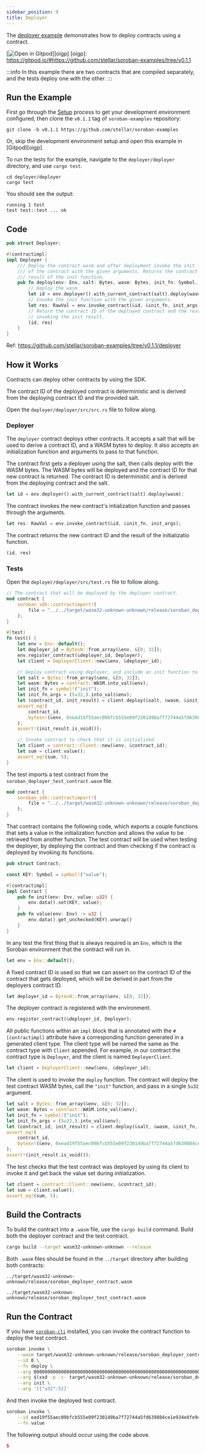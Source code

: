 ```yaml
---
sidebar_position: 9
title: Deployer
---
```


The [deployer example] demonstrates how to deploy contracts using a contract.

[![Open in Gitpod](https://gitpod.io/button/open-in-gitpod.svg)][oigp]
[oigp]: https://gitpod.io/#https://github.com/stellar/soroban-examples/tree/v0.1.1

:::info
In this example there are two contracts that are compiled separately, and the
tests deploy one with the other.
:::

[deployer example]: https://github.com/stellar/soroban-examples/tree/v0.1.1/deployer

## Run the Example

First go through the [Setup] process to get your development environment
configured, then clone the `v0.1.1` tag of `soroban-examples` repository:

[Setup]: ../getting-started/setup.mdx

```
git clone -b v0.1.1 https://github.com/stellar/soroban-examples
```

Or, skip the development environment setup and open this example in [Gitpod][oigp].

To run the tests for the example, navigate to the `deployer/deployer`
directory, and use `cargo test`.

```
cd deployer/deployer
cargo test
```

You should see the output:

```
running 1 test
test test::test ... ok
```

## Code

```rust title="deployer/deployer/src/lib.rs"
pub struct Deployer;

#[contractimpl]
impl Deployer {
    /// Deploy the contract wasm and after deployment invoke the init function
    /// of the contract with the given arguments. Returns the contract ID and
    /// result of the init function.
    pub fn deploy(env: Env, salt: Bytes, wasm: Bytes, init_fn: Symbol, init_args: Vec<RawVal>) -> (BytesN<32>, RawVal) {
        // Deploy the wasm.
        let id = env.deployer().with_current_contract(salt).deploy(wasm);
        // Invoke the init function with the given arguments.
        let res: RawVal = env.invoke_contract(&id, &init_fn, init_args);
        // Return the contract ID of the deployed contract and the result of
        // invoking the init result.
        (id, res)
    }
}
```

Ref: https://github.com/stellar/soroban-examples/tree/v0.1.1/deployer

## How it Works

Contracts can deploy other contracts by using the SDK.

The contract ID of the deployed contract is deterministic and is derived from
the deploying contract ID and the provided salt.

Open the `deployer/deployer/src/src.rs` file to follow along.

### Deployer

The `deployer` contract deploys other contracts. It accepts a salt that will be
used to derive a contract ID, and a WASM bytes to deploy. It also accepts an
initialization function and arguments to pass to that function.

The contract first gets a deployer using the salt, then calls deploy with the
WASM bytes. The WASM bytes will be deployed and the contract ID for that new
contract is returned. The contract ID is deterministic and is derived from the
deploying contract and the salt.

```rust
let id = env.deployer().with_current_contract(salt).deploy(wasm);
```

The contract invokes the new contract's intialization function and passes
through the arguments.

```rust
let res: RawVal = env.invoke_contract(&id, &init_fn, init_args);
```

The contract returns the new contract ID and the result of the initializatio function.
```rust
(id, res)
```

### Tests

Open the `deployer/deployer/src/test.rs` file to follow along.

```rust title="deployer/deployer/src/test.rs"
// The contract that will be deployed by the deployer contract.
mod contract {
    soroban_sdk::contractimport!(
        file = "../../target/wasm32-unknown-unknown/release/soroban_deployer_test_contract.wasm"
    );
}

#[test]
fn test() {
    let env = Env::default();
    let deployer_id = BytesN::from_array(&env, &[0; 32]);
    env.register_contract(&deployer_id, Deployer);
    let client = DeployerClient::new(&env, &deployer_id);

    // Deploy contract using deployer, and include an init function to call.
    let salt = Bytes::from_array(&env, &[0; 32]);
    let wasm: Bytes = contract::WASM.into_val(&env);
    let init_fn = symbol!("init");
    let init_fn_args = (5u32,).into_val(&env);
    let (contract_id, init_result) = client.deploy(&salt, &wasm, &init_fn, &init_fn_args);
    assert_eq!(
        contract_id,
        bytesn!(&env, 0xead19f55aec09bfcb555e09f230149ba7f72744a5fd639804ce1e934e8fe9c5d)
    );
    assert!(init_result.is_void());

    // Invoke contract to check that it is initialized.
    let client = contract::Client::new(&env, &contract_id);
    let sum = client.value();
    assert_eq!(sum, 5);
}
```

The test imports a test contract from the `soroban_deployer_test_contract.wasm`
file.

```rust
mod contract {
    soroban_sdk::contractimport!(
        file = "../../target/wasm32-unknown-unknown/release/soroban_deployer_test_contract.wasm"
    );
}
```

That contract contains the following code, which exports a couple
functions that sets a value in the initialization function and allows the value
to be retrieved from another function. The test contract will be used when
testing the deployer, by deploying the contract and then checking if the
contract is deployed by invoking its functions.

```rust title="deployer/contract/src/lib.rs"
pub struct Contract;

const KEY: Symbol = symbol!("value");

#[contractimpl]
impl Contract {
    pub fn init(env: Env, value: u32) {
        env.data().set(KEY, value);
    }
    pub fn value(env: Env) -> u32 {
        env.data().get_unchecked(KEY).unwrap()
    }
}
```

In any test the first thing that is always required is an `Env`, which is the
Soroban environment that the contract will run in.

```rust
let env = Env::default();
```

A fixed contract ID is used so that we can assert on the contract ID of the
contract that gets deployed, which will be derived in part from the deployers
contract ID.

```rust
let deployer_id = BytesN::from_array(&env, &[0; 32]);
```

The deployer contract is registered with the environment.

```rust
env.register_contract(&deployer_id, Deployer);
```

All public functions within an `impl` block that is annotated with the
`#[contractimpl]` attribute have a corresponding function generated in a
generated client type. The client type will be named the same as the contract
type with `Client` appended. For example, in our contract the contract type is
`Deployer`, and the client is named `DeployerClient`.

```rust
let client = DeployerClient::new(&env, &deployer_id);
```

The client is used to invoke the `deploy` function. The contract will deploy the
test contract WASM bytes, call the `"init"` function, and pass in a single
`5u32` argument.

```rust
let salt = Bytes::from_array(&env, &[0; 32]);
let wasm: Bytes = contract::WASM.into_val(&env);
let init_fn = symbol!("init");
let init_fn_args = (5u32,).into_val(&env);
let (contract_id, init_result) = client.deploy(&salt, &wasm, &init_fn, &init_fn_args);
assert_eq!(
    contract_id,
    bytesn!(&env, 0xead19f55aec09bfcb555e09f230149ba7f72744a5fd639804ce1e934e8fe9c5d)
);
assert!(init_result.is_void());
```

The test checks that the test contract was deployed by using its client to
invoke it and get back the value set during initialization.

```rust
let client = contract::Client::new(&env, &contract_id);
let sum = client.value();
assert_eq!(sum, 5);
```

## Build the Contracts

To build the contract into a `.wasm` file, use the `cargo build` command. Build
both the deployer contract and the test contract.

```sh
cargo build --target wasm32-unknown-unknown --release
```

Both `.wasm` files should be found in the `../target` directory after building
both contracts:

```
../target/wasm32-unknown-unknown/release/soroban_deployer_contract.wasm
```

```
../target/wasm32-unknown-unknown/release/soroban_deployer_test_contract.wasm
```

## Run the Contract

If you have [`soroban-cli`] installed, you can invoke the contract function to
deploy the test contract.

```sh
soroban invoke \
    --wasm target/wasm32-unknown-unknown/release/soroban_deployer_contract.wasm \
    --id 0 \
    --fn deploy \
    --arg 0000000000000000000000000000000000000000000000000000000000000000 \
    --arg $(xxd -p -c- target/wasm32-unknown-unknown/release/soroban_deployer_test_contract.wasm) \
    --arg init \
    --arg '[{"u32":5}]'
```

And then invoke the deployed test contract.

```sh
soroban invoke \
    --id ead19f55aec09bfcb555e09f230149ba7f72744a5fd639804ce1e934e8fe9c5d \
    --fn value
```

The following output should occur using the code above.

```json
5
```

[`soroban-cli`]: ../getting-started/setup#install-the-soroban-cli

